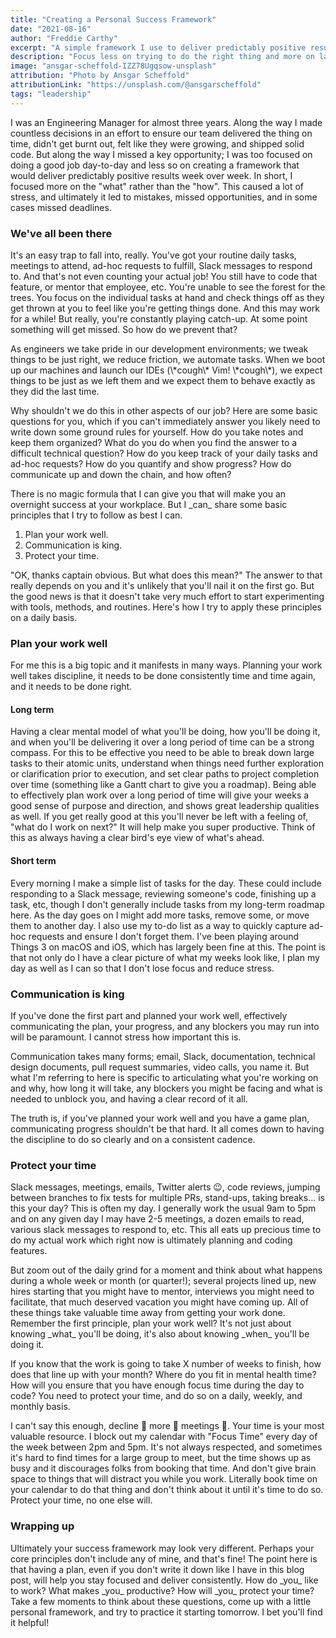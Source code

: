 ```yaml
---
title: "Creating a Personal Success Framework"
date: "2021-08-16"
author: "Freddie Carthy"
excerpt: "A simple framework I use to deliver predictably positive results at work time and time again."
description: "Focus less on trying to do the right thing and more on laying the foundation for predictably positive results."
image: "ansgar-scheffold-IZZ78Ugqsow-unsplash"
attribution: "Photo by Ansgar Scheffold"
attributionLink: "https://unsplash.com/@ansgarscheffold"
tags: "leadership"
---
```


<p>
I was an Engineering Manager for almost three years. Along the way I made countless decisions in an effort to ensure our team delivered the thing on time, didn't get burnt out, felt like they were growing, and shipped solid code. But along the way I missed a key opportunity; <RandomHighlight>I was too focused on doing a good job day-to-day and less so on creating a framework that would deliver predictably positive results week over week.</RandomHighlight> In short, I focused more on the "what" rather than the "how". This caused a lot of stress, and ultimately it led to mistakes, missed opportunities, and in some cases missed deadlines.
</p>

### We've all been there

<p>
It's an easy trap to fall into, really. You've got your routine daily tasks, meetings to attend, ad-hoc requests to fulfill, Slack messages to respond to. And that's not even counting your actual job! You still have to code that feature, or mentor that employee, etc. <RandomHighlight>You're unable to see the forest for the trees</RandomHighlight>. You focus on the individual tasks at hand and check things off as they get thrown at you to feel like you're getting things done. And this may work for a while! <RandomHighlight>But really, you're constantly playing catch-up. At some point something will get missed</RandomHighlight>. So how do we prevent that?
</p>

<p>
As engineers we take pride in our development environments; we tweak things to be just right, we reduce friction, we automate tasks. When we boot up our machines and launch our IDEs (\*cough\* Vim! \*cough\*), we expect things to be just as we left them and we expect them to behave exactly as they did the last time.
</p>

<p>
Why shouldn't we do this in other aspects of our job? Here are some basic questions for you, which if you can't immediately answer you likely need to write down some ground rules for yourself. How do you take notes and keep them organized? What do you do when you find the answer to a difficult technical question? How do you keep track of your daily tasks and ad-hoc requests? How do you quantify and show progress? How do communicate up and down the chain, and how often?
</p>

<p>
There is no magic formula that I can give you that will make you an overnight success at your workplace. But I _can_ share some basic principles that I try to follow as best I can.
</p>

1. Plan your work well.
2. Communication is king.
3. Protect your time.

<p>
"OK, thanks captain obvious. But what does this mean?" The answer to that really depends on you and it's unlikely that you'll nail it on the first go. But the good news is that it doesn't take very much effort to start experimenting with tools, methods, and routines. Here's how I try to apply these principles on a daily basis.
</p>

### Plan your work well

<p>
For me this is a big topic and it manifests in many ways. Planning your work well takes discipline, it needs to be done consistently time and time again, and it needs to be done right.
</p>

#### Long term

<p>
Having a clear mental model of what you'll be doing, how you'll be doing it, and when you'll be delivering it over a long period of time can be a strong compass. For this to be effective you need to be able to break down large tasks to their atomic units, understand when things need further exploration or clarification prior to execution, and set clear paths to project completion over time (something like a Gantt chart to give you a roadmap). <RandomHighlight>Being able to effectively plan work over a long period of time will give your weeks a good sense of purpose and direction, and shows great leadership qualities as well</RandomHighlight>. If you get really good at this you'll never be left with a feeling of, "what do I work on next?" It will help make you super productive. Think of this as always having a clear bird's eye view of what's ahead.
</p>

#### Short term

<p>
Every morning I make a simple list of tasks for the day. These could include responding to a Slack message, reviewing someone's code, finishing up a task, etc, though I don't generally include tasks from my long-term roadmap here. As the day goes on I might add more tasks, remove some, or move them to another day. I also use my to-do list as a way to quickly capture ad-hoc requests and ensure I don't forget them. I've been playing around Things 3 on macOS and iOS, which has largely been fine at this. The point is that not only do I have a clear picture of what my weeks look like, I plan my day as well as I can so that I don't lose focus and reduce stress.
</p>

### Communication is king

<p>
If you've done the first part and planned your work well, effectively communicating the plan, your progress, and any blockers you may run into will be paramount. I cannot stress how important this is.
</p>

<p>
Communication takes many forms; email, Slack, documentation, technical design documents, pull request summaries, video calls, you name it. But what I'm referring to here is specific to articulating what you're working on and why, how long it will take, any blockers you might be facing and what is needed to unblock you, and having a clear record of it all.
</p>

<p>
The truth is, if you've planned your work well and you have a game plan, communicating progress shouldn't be that hard. It all comes down to having the discipline to do so clearly and on a consistent cadence.
</p>

### Protect your time

<p>
Slack messages, meetings, emails, Twitter alerts 😉, code reviews, jumping between branches to fix tests for multiple PRs, stand-ups, taking breaks... is this your day? This is often my day. I generally work the usual 9am to 5pm and on any given day I may have 2-5 meetings, a dozen emails to read, various slack messages to respond to, etc. This all eats up precious time to do my actual work which right now is ultimately planning and coding features.
</p>

<p>
But zoom out of the daily grind for a moment and think about what happens during a whole week or month (or quarter!); several projects lined up, new hires starting that you might have to mentor, interviews you might need to facilitate, that much deserved vacation you might have coming up. All of these things take valuable time away from getting your work done. Remember the first principle, plan your work well? It's not just about knowing _what_ you'll be doing, it's also about knowing _when_ you'll be doing it.
</p>

<p>
If you know that the work is going to take X number of weeks to finish, how does that line up with your month? Where do you fit in mental health time? How will you ensure that you have enough focus time during the day to code? <RandomHighlight>You need to protect your time, and do so on a daily, weekly, and monthly basis</RandomHighlight>.
</p>

<p>
I can't say this enough, <RandomHighlight>decline 👏 more 👏 meetings 👏</RandomHighlight>. Your time is your most valuable resource. I block out my calendar with "Focus Time" every day of the week between 2pm and 5pm. It's not always respected, and sometimes it's hard to find times for a large group to meet, but the time shows up as busy and it discourages folks from booking that time. And don't give brain space to things that will distract you while you work. Literally book time on your calendar to do that thing and don't think about it until it's time to do so. <RandomHighlight>Protect your time, no one else will</RandomHighlight>.
</p>

### Wrapping up

<p>
Ultimately your success framework may look very different. Perhaps your core principles don't include any of mine, and that's fine! The point here is that having a plan, even if you don't write it down like I have in this blog post, will help you stay focused and deliver consistently. How do _you_ like to work? What makes _you_ productive? How will _you_ protect your time? Take a few moments to think about these questions, come up with a little personal framework, and try to practice it starting tomorrow. I bet you'll find it helpful!
</p>

